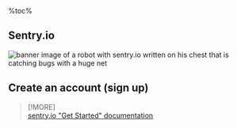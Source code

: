 <aside>
%toc%
</aside>

<article>

# Sentry.io

![banner image of a robot with sentry.io written on his chest that is catching bugs with a huge net](../../../../public/assets/images/app/web_development/posts/sentry-io/banner.png)



## Create an account (sign up)



> [!MORE]  
> [sentry.io "Get Started" documentation](https://docs.sentry.io/product/sentry-basics/)

## 



</article>